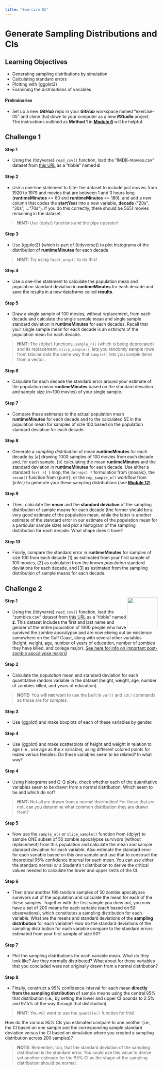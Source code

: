 ```yaml
---
title: "Exercise 05"
---
```


# Generate Sampling Distributions and CIs {.unnumbered}

## Learning Objectives {.unnumbered}

- Generating sampling distributions by simulation
- Calculating standard errors
- Plotting with {ggplot2}
- Examining the distributions of variables

#### Preliminaries {.unnumbered}

-   Set up a new ***GitHub*** repo in your ***GitHub*** workspace named "exercise-05" and clone that down to your computer as a new ***RStudio*** project. The instructions outlined as **Method 1** in [**Module 6**](#module-06) will be helpful.

## Challenge 1 {.unnumbered}

#### Step 1 {.unnumbered}
-   Using the {tidyverse} `read_csv()` function, load the "IMDB-movies.csv" dataset from [this URL](https://raw.githubusercontent.com/difiore/ada-2022-datasets/main/IMDB-movies.csv) as a "tibble" named **d**

#### Step 2 {.unnumbered}
-   Use a one-line statement to filter the dataset to include just movies from 1920 to 1979 and movies that are between 1 and 3 hours long (**runtimeMinutes** \>= 60 and **runtimeMinutes** \<= 180), and add a new column that codes the **startYear** into a new variable, **decade** ("20s", "30s", ..."70s"). If you do this correctly, there should be 5651 movies remaining in the dataset.

> **HINT:** Use {dplyr} functions and the pipe operator!

#### Step 3 {.unnumbered}

-   Use {ggplot2} (which is part of {tidyverse}) to plot histograms of the distribution of **runtimeMinutes** for each decade.

> **HINT:** Try using `facet_wrap()` to do this!

#### Step 4 {.unnumbered}

-   Use a one-line statement to calculate the population mean and population standard deviation in **runtimeMinutes** for each decade and save the results in a new dataframe called **results**.

#### Step 5 {.unnumbered}

-   Draw a single sample of 100 movies, without replacement, from each decade and calculate the single sample mean and single sample standard deviation in **runtimeMinutes** for each decades. Recall that your single sample mean for each decade is an *estimate* of the population mean for each decade.

> **HINT**: The {dplyr} functions, `sample_n()` (which is being deprecated) and its replacement, `slice_sample()`, lets you randomly sample rows from tabular data the same way that `sample()` lets you sample items from a vector.

#### Step 6 {.unnumbered}

-   Calculate for each decade the standard error around your estimate of the population mean **runtimeMinutes** based on the standard deviation and sample size (n=100 movies) of your single sample.

#### Step 7 {.unnumbered}

-   Compare these estimates to the actual population mean **runtimeMinutes** for each decade and to the calculated SE in the population mean for samples of size 100 based on the population standard deviation for each decade.

#### Step 8 {.unnumbered}

-   Generate a *sampling distribution* of mean **runtimeMinutes** for each decade by [a] drawing 1000 samples of 100 movies from each decade and, for each sample, [b] calculating the mean **runtimeMinutes** and the standard deviation in **runtimeMinutes** for each decade. Use either a standard `for( ){ }` loop, the `do(reps) *` formulation from {mosaic}, the `rerun()` function from {purrr}, or the `rep_sample_n()` workflow from {infer} to generate your these sampling distributions (see [**Module 12**](#module-12)).

#### Step 9 {.unnumbered}

- Then, calculate the **mean** and the **standard deviation** of the sampling distribution of sample means for each decade (the former should be a very good estimate of the population mean, while the latter is another estimate of the standard error in our estimate of the population mean for a particular sample size) and plot a histogram of the sampling distribution for each decade. What shape does it have?

#### Step 10 {.unnumbered}

-   Finally, compare the standard error in **runtimeMinutes** for samples of size 100 from each decade [1] as estimated from your first sample of 100 movies, [2] as calculated from the known *population* standard deviations for each decade, and [3] as estimated from the sampling distribution of sample means for each decade.

## Challenge 2 {.unnumbered}

<img src="img/pvz-hand.png" align="right" width="100px"/>

#### Step 1 {.unnumbered}

-   Using the {tidyverse} `read_csv()` function, load the "zombies.csv" dataset from [this URL](https://raw.githubusercontent.com/difiore/ada-2022-datasets/main/zombies.csv) as a "tibble" named **z**. This dataset includes the first and last name and gender of the entire population of 1000 people who have survived the zombie apocalypse and are now ekeing out an existence somewhere on the Gulf Coast, along with several other variables (height, weight, age, number of years of education, number of zombies they have killed, and college major). [See here for info on important post-zombie apocalypse majors!](http://www.thebestschools.org/magazine/best-majors-surviving-zombie-apocalypse/)

#### Step 2 {.unnumbered}

-   Calculate the *population* mean and standard deviation for each quantitative random variable in the dataset (height, weight, age, number of zombies killed, and years of education).

> **NOTE:** You will **not** want to use the built in `var()` and `sd()` commands as those are for *samples*.

#### Step 3 {.unnumbered}

-   Use {ggplot} and make boxplots of each of these variables by gender.

#### Step 4 {.unnumbered}

-   Use {ggplot} and make scatterplots of height and weight in relation to age (i.e., use age as the $x$ variable), using different colored points for males versus females. Do these variables seem to be related? In what way?

#### Step 4 {.unnumbered}

-   Using histograms and Q-Q plots, check whether each of the quantitative variables seem to be drawn from a normal distribution. Which seem to be and which do not?

> **HINT:** Not all are drawn from a normal distribution! For those that are not, can you determine what common distribution they are drawn from?

#### Step 5 {.unnumbered}

-   Now use the `sample_n()` or `slice_sample()` function from {dplyr} to sample ONE subset of 50 zombie apocalypse survivors (without replacement) from this population and calculate the mean and sample standard deviation for each variable. Also estimate the standard error for each variable based on this one sample and use that to construct the theoretical 95% confidence interval for each mean. You can use either the standard normal *or* a Student's t distribution to derive the critical values needed to calculate the lower and upper limits of the CI.

#### Step 6 {.unnumbered}

-   Then draw another 199 random samples of 50 zombie apocalypse survivors out of the population and calculate the mean for each of the these samples. Together with the first sample you drew out, you now have a set of 200 means for each variable (each based on 50 observations), which constitutes a sampling distribution for each variable. What are the means and standard deviations of the **sampling distribution** for each variable? How do the standard deviations of the sampling distribution for each variable compare to the standard errors estimated from your first sample of size 50?

#### Step 7 {.unnumbered}

-   Plot the sampling distributions for each variable mean. What do they look like? Are they normally distributed? What about for those variables that you concluded were not originally drawn from a normal distribution?

#### Step 8 {.unnumbered}
-   Finally, construct a 95% confidence interval for each mean **directly from the sampling distribution** of sample means using the central 95% that distribution (i.e., by setting the lower and upper CI bounds to 2.5% and 97.5% of the way through that distribution).

> **HINT**: You will want to use the `quantile()` function for this!

How do the various 95% CIs you estimated compare to one another (i.e., the CI based on one sample and the corresponding sample standard deviation versus the CI based on simulation where you created a sampling distribution across 200 samples)?

> **NOTE:** Remember, too, that the standard deviation of the sampling distribution is the standard error. You could use this value to derive yet another estimate for the 95% CI as the shape of the sampling distribution should be normal.
